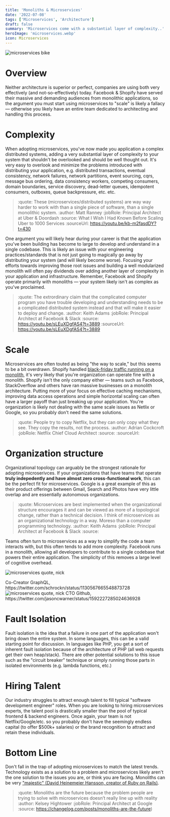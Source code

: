 ```yaml
---
title: 'Monoliths & Microservices'
date: '2022-07-08'
tags: ['Microservices', 'Architecture']
draft: false
summary: 'Microservices come with a substantial layer of complexity..'
heroImage: 'microservices.webp'
icon: Microservices
---
```


<img
  src="/static/images/microservices-bike.webp"
  alt="microservices bike"
  class="rounded-lg h-72 w-full object-cover"
/>

# Overview

Neither architecture is superior or perfect, companies are using both very effectively (and not-so-effectively) today. Facebook & Shopify have served their massive and demanding audiences from monolithic applications, so the argument you must start using microservices to "scale" is likely a fallacy — otherwise you likely have an entire team dedicated to architecting and handling this process.

# Complexity

When adopting microservices, you've now made you application a complex distributed systems, adding a very substantial layer of complexity to your system that shouldn't be overlooked and should be well thought out. It's very easy to overlook and minimize the problems introduced with distributing your application, e.g. distributed transactions, eventual consistency, network failures, network partitions, event sourcing, cqrs, message bus ordering, data consistency workers, competing consumers, domain boundaries, service discovery, dead-letter queues, idempotent consumers, outboxes, queue backpressure, etc. etc.

> :quote: These (microservices/distributed systems) are way way harder to work with than a single piece of software, than a single monolithic system.
> :author: Matt Ranney
> :jobRole: Principal Architect at Uber & Doordash
> :source: What I Wish I Had Known Before Scaling Uber to 1000 Services
> :sourceUrl: https://youtu.be/kb-m2fasdDY?t=430

One argument you will likely hear during your career is that the application you've been building has become to large to develop and understand in a single codebase. This is likely an issue with your engineering practices/standards that is not just going to magically go away by distributing your system (and will likely become worse). Focusing your efforts towards improving those root issues and building a well modularized monolith will often pay dividends over adding another layer of complexity in your application and infrastructure. Remember, Facebook and Shopify operate primarily with monoliths — your system likely isn't as complex as you've proclaimed.

> :quote: The extrordinary claim that the complicated computer program you have trouble developing and understanding needs to be a complicated distributed system instead and that will make it easier to deploy and change.
> :author: Keith Adams
> :jobRole: Principal Architect at Facebook & Slack
> :source: https://youtu.be/sLEuXDgfAS4?t=3889
> :sourceUrl: https://youtu.be/sLEuXDgfAS4?t=3889

# Scale

Microservices are often touted as being "the way to scale," but this seems to be a bit overdrawn. Shopify handled [black-friday traffic running on a monolith](https://twitter.com/ShopifyEng/status/1465806691543531525), it's very likely that you're organization can operate fine with a monolith. Shopify isn't the only company either — teams such as Facebook, StackOverflow and others have ran massive businesses on a monolith architecture. Putting more of your focus on effective caching mechanisms, improving data access operations and simple horizontal scaling can often have a larger payoff than just breaking up your application. You're organization is likely not dealing with the same scale issues as Netlix or Google, so you probably don't need the same solutions.

> :quote: People try to copy Netflix, but they can only copy what they see. They copy the results, not the process.
> :author: Adrian Cockcroft
> :jobRole: Netflix Chief Cloud Architect
> :source:
> :sourceUrl:

# Organization structure

Organizational topology can arguably be the strongest rationale for adopting microserivces. If your organizations that have teams that operate **truly indepedently and have almost zero cross-functional work**, this can be the perfect fit for microservices. Google is a great example of this as their product offerings between Gmail, Search and Photos have very little overlap and are essentially autonomous organizations.

> :quote: Microservices are best implemented when the organizational structure encourages it and can be viewed as more of a topological change, rather than a technical decision. I think of microservices as an organizational technology in a way. Moreso than a computer programming technology.
> :author: Keith Adams
> :jobRole: Principal Architect at Facebook & Slack
> :source:

Teams often turn to microservices as a way to simplify the code a team interacts with, but this often tends to add more complexity. Facebook runs in a monolith, allowing all developers to contribute to a single codebase that powers their entire application. The simplicity of this removes a large level of cognitive overhead.

<img
  src="/static/images/microservices-nick.png"
  alt="microservices quote, nick"
  class="rounded-lg h-72 mx-auto object-cover"
/>
<caption class="text-sm">Co-Creator GraphQL, https://twitter.com/schrockn/status/1130567665548873728</caption>
<img
  src="/static/images/jason-warner.png"
  alt="microservices quote, nick"
  class="rounded-lg h-72 mx-auto object-cover"
/>
<caption class="text-sm">CTO Github, https://twitter.com/jasoncwarner/status/1592227285024636928</caption>


# Fault Isolation

Fault isolation is the idea that a failure in one part of the application won't bring down the entire system. In some languages, this can be a valid starting point for discussion. In languages like PHP, you get a sort of inherent fault isolation because of the architecture of PHP (all web requests get their own heap/stack). There are other potential solutions to this issue such as the "circuit breaker" technique or simply running those parts in isolated environments (e.g. lambda functions, etc.)

# Hiring Talent

Our industry struggles to attract enough talent to fill typical "software development engineer" roles. When you are looking to hiring microservices experts, the talent pool is drastically smaller than the pool of typical frontend & backend engineers. Once again, your team is not Netflix/Google/etc. so you probably don't have the seemingly endless capital (to offer $500k+ salaries) or the brand recognition to attract and retain these individuals.

# Bottom Line

Don't fall in the trap of adopting microservices to match the latest trends. Technology exists as a solution to a problem and microservices likely aren't the one solution to the issues you are, or think you are facing. Monoliths can be very ["majestic" (David Heinemeier Hansson, creator of Ruby on Rails)](https://m.signalvnoise.com/the-majestic-monolith/).

> :quote: Monoliths are the future because the problem people are trying to solve with microservices doesn’t really line up with reality
> :author: Kelsey Hightower
> :jobRole: Principal Architect at Google
> :source: https://changelog.com/posts/monoliths-are-the-future)
